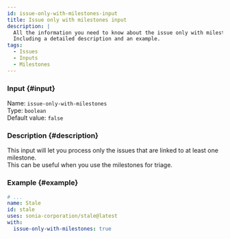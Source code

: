 ```yaml
---
id: issue-only-with-milestones-input
title: Issue only with milestones input
description: |
  All the information you need to know about the issue only with milestones input.
  Including a detailed description and an example.
tags:
  - Issues
  - Inputs
  - Milestones
---
```


### Input {#input}

Name: `issue-only-with-milestones`  
Type: `boolean`  
Default value: `false`

### Description {#description}

This input will let you process only the issues that are linked to at least one milestone.  
This can be useful when you use the milestones for triage.

### Example {#example}

```yml {6}
# ...
name: Stale
id: stale
uses: sonia-corporation/stale@latest
with:
  issue-only-with-milestones: true
```
